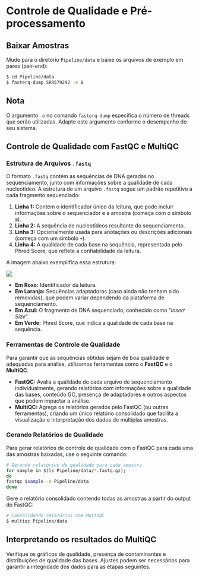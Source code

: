 # Controle de Qualidade e Pré-processamento

## Baixar Amostras

Mude para o diretório `Pipeline/data` e baixe os arquivos de exemplo em pares (pair-end):

``` bash
$ cd Pipeline/data
$ fasterq-dump SRR579292 -e 8
```

::: callout-note
## Nota

O argumento `-e` no comando `fasterq-dump` especifica o número de threads que serão utilizadas. Adapte este argumento conforme o desempenho do seu sistema.
:::

## Controle de Qualidade com FastQC e MultiQC

### Estrutura de Arquivos `.fastq`

O formato `.fastq` contém as sequências de DNA geradas no sequenciamento, junto com informações sobre a qualidade de cada nucleotídeo. A estrutura de um arquivo `.fastq` segue um padrão repetitivo a cada fragmento sequenciado:

1.  **Linha 1:** Contém o identificador único da leitura, que pode incluir informações sobre o sequenciador e a amostra (começa com o símbolo `@`).
2.  **Linha 2:** A sequência de nucleotídeos resultante do sequenciamento.
3.  **Linha 3:** Opcionalmente usada para anotações ou descrições adicionais (começa com um símbolo `+`).
4.  **Linha 4:** A qualidade de cada base na sequência, representada pelo Phred Score, que reflete a confiabilidade da leitura.

A imagem abaixo exemplifica essa estrutura:

![](images/fastq_example.png){fig-align="center"}

-   **Em Roxo:** Identificador da leitura.
-   **Em Laranja:** Sequências adaptadoras (caso ainda não tenham sido removidas), que podem variar dependendo da plataforma de sequenciamento.
-   **Em Azul:** O fragmento de DNA sequenciado, conhecido como "*Insert Size*".
-   **Em Verde:** Phred Score, que indica a qualidade de cada base na sequência.

### Ferramentas de Controle de Qualidade

Para garantir que as sequências obtidas sejam de boa qualidade e adequadas para análise, utilizamos ferramentas como o **FastQC** e o **MultiQC**.

-   **FastQC:** Avalia a qualidade de cada arquivo de sequenciamento individualmente, gerando relatórios com informações sobre a qualidade das bases, conteúdo GC, presença de adaptadores e outros aspectos que podem impactar a análise.
-   **MultiQC:** Agrega os relatórios gerados pelo FastQC (ou outras ferramentas), criando um único relatório consolidado que facilita a visualização e interpretação dos dados de múltiplas amostras.

### Gerando Relatórios de Qualidade

Para gerar relatórios de controle de qualidade com o FastQC para cada uma das amostras baixadas, use o seguinte comando:

``` bash
# Gerando relatórios de qualidade para cada amostra
for sample in $(ls Pipeline/data/*.fastq.gz); 
do
fastqc $sample -o Pipeline/data
done
```

Gere o relatório consolidado contendo todas as amostras a partir do output do FastQC:

``` bash
# Consolidando relatórios com MultiQC 
$ multiqc Pipeline/data
```

::: callout-tip
## Interpretando os resultados do MultiQC

Verifique os gráficos de qualidade, presença de contaminantes e distribuições de qualidade das bases. Ajustes podem ser necessários para garantir a integridade dos dados para as etapas seguintes.
:::
